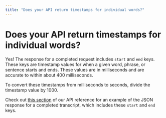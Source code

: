 ```yaml
---
title: "Does your API return timestamps for individual words?"
---
```


# Does your API return timestamps for individual words?

Yes! The response for a completed request includes `start` and `end` keys. These keys are timestamp values for when a given word, phrase, or sentence starts and ends. These values are in milliseconds and are accurate to within about 400 milliseconds.

To convert these timestamps from milliseconds to seconds, divide the timestamp value by 1000.

Check out [this section](https://www.assemblyai.com/docs/api-reference/transcripts/get) of our API reference for an example of the JSON response for a completed transcript, which includes these `start` and `end` keys.